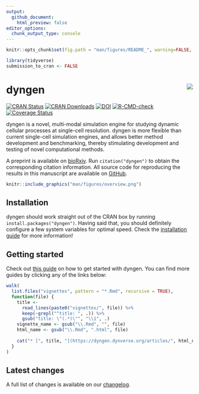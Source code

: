 ```yaml
---
output:
  github_document:
    html_preview: false
editor_options: 
  chunk_output_type: console
---
```

```r
knitr::opts_chunk$set(fig.path = "man/figures/README_", warning=FALSE, message=FALSE, error=FALSE, echo = TRUE)

library(tidyverse)
submission_to_cran <- FALSE
```

# dyngen <img src="man/figures/logo.png" align="right" />
[![CRAN Status](https://www.r-pkg.org/badges/version/dyngen)](https://cran.r-project.org/package=dyngen)
[![CRAN Downloads](https://cranlogs.r-pkg.org/badges/dyngen)](https://cran.r-project.org/package=dyngen)
[![DOI](https://img.shields.io/badge/doi-10.1101/2020.02.06.936971-green)](https://doi.org/10.1101/2020.02.06.936971)
[![R-CMD-check](https://github.com/dynverse/dyngen/workflows/R-CMD-check/badge.svg)](https://github.com/dynverse/dyngen/actions?query=workflow%3AR-CMD-check)
[![Coverage Status](https://codecov.io/gh/dynverse/dyngen/branch/master/graph/badge.svg)](https://codecov.io/gh/dynverse/dyngen?branch=master)

dyngen is a novel, multi-modal simulation engine for studying dynamic cellular processes at single-cell resolution. dyngen is more flexible than current single-cell simulation engines, and allows better method development and benchmarking, thereby stimulating development and testing of novel computational methods.

A preprint is available on [bioRxiv](https://doi.org/10.1101/2020.02.06.936971). Run `citation("dyngen")` to obtain the corresponding citation information. All source code for reproducing the results in this manuscript are available on [GitHub](https://github.com/dynverse/dyngen_manuscript).

```r
knitr::include_graphics("man/figures/overview.png")
```

## Installation
dyngen should work straight out of the CRAN box by running `install.packages("dyngen")`. Having said that, you should definitely configure a few system variables for optimal speed. Check the [installation guide](https://dyngen.dynverse.org/articles/installation.html) for more information!

## Getting started

Check out [this guide](https://dyngen.dynverse.org/articles/getting_started.html) on how to get started with dyngen. You can find more guides by clicking any of the links below:

```r
walk(
  list.files("vignettes", pattern = "*.Rmd", recursive = TRUE),
  function(file) {
    title <- 
      read_lines(paste0("vignettes/", file)) %>% 
      keep(~grepl("^title: ", .)) %>% 
      gsub("title: \"(.*)\"", "\\1", .)
    vignette_name <- gsub("\\.Rmd", "", file)
    html_name <- gsub("\\.Rmd", ".html", file)
    
    cat("* [", title, "](https://dyngen.dynverse.org/articles/", html_name, ")\n", sep = "")
  }
)
```

## Latest changes

A full list of changes is available on our [changelog](https://dyngen.dynverse.org/news/index.html).